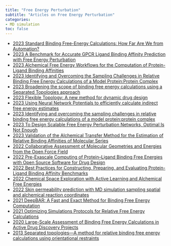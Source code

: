 ```yaml
---
title: "Free Energy Perturbation"
subtitle: "Articles on Free Energy Perturbation"
categories:
- MD simulation
toc: false
---
```


* [2023 Standard Binding Free-Energy Calculations: How Far Are We from Automation?](https://doi.org/10.1021/acs.jpcb.3c04370){target="_blank"}
* [2023 A Benchmark for Accurate GPCR Ligand Binding Affinity Prediction with Free Energy Perturbation](https://doi.org/10.26434/chemrxiv-2023-mhp2x){target="_blank"}
* [2023 Alchemical Free Energy Workflows for the Computation of Protein-Ligand Binding Affinities](https://doi.org/10.1007/978-1-0716-3449-3_11){target="_blank"}
* [2023 Identifying and Overcoming the Sampling Challenges in Relative Binding Free Energy Calculations of a Model Protein:Protein Complex](https://doi.org/10.1021/acs.jctc.3c00333){target="_blank"}
* [2023 Broadening the scope of binding free energy calculations using a Separated Topologies approach](https://doi.org/10.26434/chemrxiv-2023-9678k){target="_blank"}
* [2023 Flexible Topology: A new method for dynamic drug design](https://doi.org/10.26434/chemrxiv-2022-g7src-v2){target="_blank"}
* [2023 Using Neural Network Potentials to efficiently calculate indirect free energy estimates](https://doi.org/10.26434/chemrxiv-2023-qq206https://doi.org/10.26434/chemrxiv-2023-qq206){target="_blank"}
* [2023 Identifying and overcoming the sampling challenges in relative binding free energy calculations of a model protein:protein complex](https://doi.org/10.1101/2023.03.07.530278){target="_blank"}
* [2023 To Design Scalable Free Energy Perturbation Networks, Optimal Is Not Enough](https://doi.org/10.1021/acs.jcim.2c01579){target="_blank"}
* [2023 Validation of the Alchemical Transfer Method for the Estimation of Relative Binding Affinities of Molecular Series](https://doi.org/10.1021/acs.jcim.3c00178){target="_blank"}
* [2022 Collaborative Assessment of Molecular Geometries and Energies from the Open Force Field](https://doi.org/10.1021/acs.jcim.2c01185){target="_blank"}
* [2022 Pre-Exascale Computing of Protein–Ligand Binding Free Energies with Open Source Software for Drug Design](https://doi.org/10.1021/acs.jcim.1c01445){target="_blank"}
* [2022 Best Practices for Constructing, Preparing, and Evaluating Protein-Ligand Binding Affinity Benchmarks](https://doi.org/10.33011/livecoms.4.1.1497){target="_blank"}
* [2022 Chemical Space Exploration with Active Learning and Alchemical Free Energies](https://doi.org/10.1021/acs.jctc.2c00752){target="_blank"}
* [2022 Skin permeability prediction with MD simulation sampling spatial and alchemical reaction coordinates](https://doi.org/10.1016/j.bpj.2022.09.009){target="_blank"}
* [2021 DeepBAR: A Fast and Exact Method for Binding Free Energy Computation](https://doi.org/10.1021/acs.jpclett.1c00189){target="_blank"}
* [2021 Optimizing Simulations Protocols for Relative Free Energy Calculations](https://pubs.acs.org/doi/abs/10.1021/bk-2021-1397.ch009){target="_blank"}
* [2020 Large-Scale Assessment of Binding Free Energy Calculations in Active Drug Discovery Projects](https://doi.org/10.1021/acs.jcim.0c00900){target="_blank"}
* [2013 Separated topologies—A method for relative binding free energy calculations using orientational restraints](https://doi.org/10.1063%2F1.4792251){target="_blank"}
